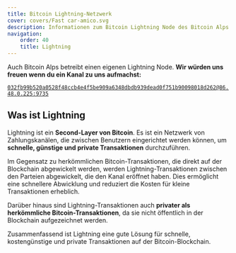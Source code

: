 ```yaml
---
title: Bitcoin Lightning-Netzwerk
cover: covers/Fast car-amico.svg
description: Informationen zum Bitcoin Lightning Node des Bitcoin Alps Vereins. Erklärung was Lightning ist.
navigation:
    order: 40
    title: Lightning
---
```


Auch Bitcoin Alps betreibt einen eigenen Lightning Node. **Wir würden uns freuen wenn du ein Kanal zu uns aufmachst:**

[`032fb99b520a0528f48ccb4e4f5be909a6348dbdb939dead0f751b90098018d262@86.48.0.225:9735`](https://pay.bitcoin-alps.ch/embed/71NPM4bRJUAhYdMeM8JUGkcRrVSmG3P71kHKpfq9w5Rj/BTC/ln "BTC Pay Server Link")

## Was ist Lightning

Lightning ist ein **Second-Layer von Bitcoin**. Es ist ein Netzwerk von Zahlungskanälen, die zwischen Benutzern eingerichtet werden können, um **schnelle, günstige und private Transaktionen** durchzuführen.

Im Gegensatz zu herkömmlichen Bitcoin-Transaktionen, die direkt auf der Blockchain abgewickelt werden, werden Lightning-Transaktionen zwischen den Parteien abgewickelt, die den Kanal eröffnet haben. Dies ermöglicht eine schnellere Abwicklung und reduziert die Kosten für kleine Transaktionen erheblich.

Darüber hinaus sind Lightning-Transaktionen auch **privater als herkömmliche Bitcoin-Transaktionen**, da sie nicht öffentlich in der Blockchain aufgezeichnet werden.

Zusammenfassend ist Lightning eine gute Lösung für schnelle, kostengünstige und private Transaktionen auf der Bitcoin-Blockchain.

